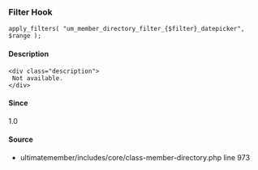 
### Filter Hook    
    
```
apply_filters( "um_member_directory_filter_{$filter}_datepicker", $range );
```

#### Description
    <div class="description">
     Not available.
    </div>

#### Since
<div class="description">
1.0
</div>

#### Source
  - <Link href="/developer/files/includes-core-class-member-directory#source-view.973">ultimatemember/includes/core/class-member-directory.php</Link> <Link href="/developer/files/includes-core-class-member-directory#source-view.973">line 973</Link>

